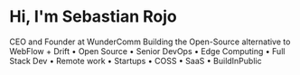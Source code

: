 # Hi, I'm Sebastian Rojo

CEO and Founder at WunderComm Building the Open-Source alternative to WebFlow + Drift • Open Source • Senior DevOps • Edge Computing • Full Stack Dev • Remote work • Startups • COSS • SaaS • BuildInPublic
